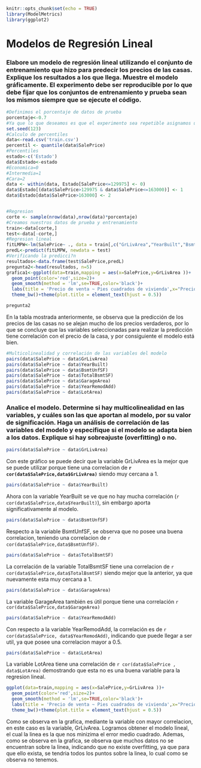 

```r
knitr::opts_chunk$set(echo = TRUE)
library(ModelMetrics)
library(ggplot2)
```


# Modelos de Regresión Lineal

### Elabore  un  modelo  de  regresión  lineal  utilizando  el  conjunto  de  entrenamiento  que  hizo para  predecir  los  precios  de  las  casas.  Explique los resultados  a los que llega. Muestre  el modelo gráficamente. El experimento debe ser reproducible por lo que debe fijar que los conjuntos de entrenamiento y prueba sean los mismos siempre que se ejecute el código.

```r
#Definimos el porcentaje de datos de prueba
porcentaje<-0.7
#Ya que lo que deseamos es que el experimento sea repetible asignamos una semilla
set.seed(123)
#Calculo de percentiles
data<-read.csv('train.csv')
percentil <- quantile(data$SalePrice)
#Percentiles
estado<-c('Estado')
data$Estado<-estado
#Economica=0
#Intermedia=1
#Cara=2
data <- within(data, Estado[SalePrice<=129975] <- 0)
data$Estado[(data$SalePrice>129975 & data$SalePrice<=163000)] <- 1
data$Estado[data$SalePrice>163000] <- 2


#Regresion
corte <- sample(nrow(data),nrow(data)*porcentaje)
#Creamos nuestros datos de prueba y entrenamiento
train<-data[corte,]
test<-data[-corte,]
#Regresion lineal
fitLMPW<-lm(SalePrice~ ., data = train[,c("GrLivArea","YearBuilt","BsmtUnfSF","TotalBsmtSF","GarageArea","YearRemodAdd", "SalePrice","LotArea")])
predL<-predict(fitLMPW, newdata = test)
#Verificando la predicci?n
resultados<-data.frame(test$SalePrice,predL)
pregunta2<-head(resultados, n=5)
grafica1<-ggplot(data=train,mapping = aes(x=SalePrice,y=GrLivArea ))+
  geom_point(color='red',size=2)+
  geom_smooth(method = 'lm',se=TRUE,color='black')+
  labs(title = 'Precio de venta ~ Pies cuadrados de vivienda',x="Precio de venta",y='Pies cuadrados de venta')+
  theme_bw()+theme(plot.title = element_text(hjust = 0.5))
```


```r
pregunta2
```


En la tabla mostrada anteriormente, se observa que la predicción de los precios de las casas no se alejan mucho de los precios verdaderos, por lo que se concluye que las variables seleccionadas para realizar la predicción tiene correlación con el precio de la casa, y por consiguiente el modelo está bien.

```r
#Multicolinealidad y correlación de las variables del modelo
pairs(data$SalePrice ~ data$GrLivArea)
pairs(data$SalePrice ~ data$YearBuilt)
pairs(data$SalePrice ~ data$BsmtUnfSF)
pairs(data$SalePrice ~ data$TotalBsmtSF)
pairs(data$SalePrice ~ data$GarageArea)
pairs(data$SalePrice ~ data$YearRemodAdd)
pairs(data$SalePrice ~ data$LotArea)
```

### Analice el modelo. Determine si hay multicolinealidad en las variables, y cuáles son las que aportan al  modelo, por su  valor de  significación.  Haga  un análisis  de  correlación  de  las variables del modelo y especifique si el modelo se adapta bien a los datos. Explique si hay sobreajuste (overfitting) o no.

```r
pairs(data$SalePrice ~ data$GrLivArea)
```


Con este gráfico se puede decir que la variable GrLivArea es la mejor que se puede utilizar porque tiene una correlacion de **`r cor(data$SalePrice,data$GrLivArea)`** siendo muy cercana a 1.

```r
pairs(data$SalePrice ~ data$YearBuilt)
```

Ahora con la variable YearBuilt se ve que no hay mucha correlación (`r cor(data$SalePrice,data$YearBuilt)`), sin embargo aporta significativamente al modelo.

```r
pairs(data$SalePrice ~ data$BsmtUnfSF)
```

Respecto a la variable BsmtUnfSF, se observa que no posee una buena correlacion, teniendo una correlacion de `r cor(data$SalePrice,data$BsmtUnfSF)`.

```r
pairs(data$SalePrice ~ data$TotalBsmtSF)
```

La correlación de la variable TotalBsmtSF tiene una correlacion de `r cor(data$SalePrice,data$TotalBsmtSF)` siendo mejor que la anterior, ya que nuevamente esta muy cercana a 1. 

```r
pairs(data$SalePrice ~ data$GarageArea)
```

La variable GarageArea también es útil porque tiene una correlación `r cor(data$SalePrice,data$GarageArea)`

```r
pairs(data$SalePrice ~ data$YearRemodAdd)
```

Con respecto a la variable YearRemodAdd, la correlación es de `r cor(data$SalePrice, data$YearRemodAdd)`, indicando que puede llegar a ser util, ya que posee una correlacion mayor a 0.5.

```r
pairs(data$SalePrice ~ data$LotArea)
```

La variable LotArea tiene una correlación de `r cor(data$SalePrice , data$LotArea)` demostrando que esta no es una buena variable para la regresion lineal.\n


```r
ggplot(data=train,mapping = aes(x=SalePrice,y=GrLivArea ))+
  geom_point(color='red',size=2)+
  geom_smooth(method = 'lm',se=TRUE,color='black')+
  labs(title = 'Precio de venta ~ Pies cuadrados de vivienda',x="Precio de venta",y='Pies cuadrados de venta')+
  theme_bw()+theme(plot.title = element_text(hjust = 0.5))
```
\n 


\n \n 
\n
Como se observa en la grafica, mediante la variable con mayor correlacion, en este caso es la variable, GrLivArea. Logramos obtener el modelo lineal, el cual la linea es la que nos minizima el error medio cuadrado. Ademas, como se observa en la grafica, se observa que muchos datos no se encuentran sobre la linea, indicando que no existe overfitting, ya que para que ello exista, se tendria todos los puntos sobre la linea, lo cual como se observa no tenemos. 


